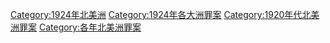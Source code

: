 [[Category:1924年北美洲|Category:1924年北美洲]]
[[Category:1924年各大洲罪案|Category:1924年各大洲罪案]]
[[Category:1920年代北美洲罪案|Category:1920年代北美洲罪案]]
[[Category:各年北美洲罪案|Category:各年北美洲罪案]]